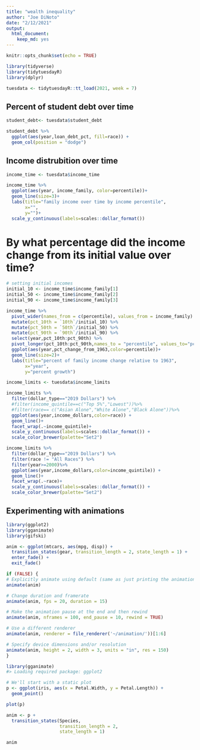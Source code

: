 ```yaml
---
title: "wealth inequality"
author: "Joe DiNoto"
date: "2/12/2021"
output: 
  html_document: 
    keep_md: yes
---
```


```r
knitr::opts_chunk$set(echo = TRUE)
```

```r
library(tidyverse)
library(tidytuesdayR)
library(dplyr)
```

```r
tuesdata <- tidytuesdayR::tt_load(2021, week = 7)
```


## Percent of student debt over time

```r
student_debt<- tuesdata$student_debt

student_debt %>% 
  ggplot(aes(year,loan_debt_pct, fill=race)) + 
  geom_col(position = "dodge")
```
## Income distrubition over time

```r
income_time <- tuesdata$income_time

income_time %>%
  ggplot(aes(year, income_family, color=percentile))+
  geom_line(size=3)+
  labs(title="family income over time by income percentile",
       x="",
       y="")+
  scale_y_continuous(labels=scales::dollar_format())
```

# By what percentage did the income change from its initial value over time?
```r
# setting initial incomes
initial_10 <- income_time$income_family[1]
initial_50 <- income_time$income_family[2]
initial_90 <- income_time$income_family[3]

income_time %>%
  pivot_wider(names_from = c(percentile), values_from = income_family) %>%
  mutate(pct_10th = `10th`/initial_10) %>%
  mutate(pct_50th = `50th`/initial_50) %>%
  mutate(pct_90th = `90th`/initial_90) %>%
  select(year,pct_10th:pct_90th) %>%
  pivot_longer(pct_10th:pct_90th,names_to = "percentile", values_to="pct_change_from_1963") %>%
  ggplot(aes(year,pct_change_from_1963,color=percentile))+
  geom_line(size=2)+
  labs(title="percent of family income change relative to 1963",
       x="year",
       y="percent growth")

```

```r
income_limits <- tuesdata$income_limits
```

```r
income_limits %>%
  filter(dollar_type=="2019 Dollars") %>%
  #filter(income_quintile==c("Top 5%","Lowest"))%>%
  #filter(race== c("Asian Alone","White Alone","Black Alone"))%>%
  ggplot(aes(year,income_dollars,color=race)) +
  geom_line()+
  facet_wrap(.~income_quintile)+
  scale_y_continuous(labels=scales::dollar_format()) +
  scale_color_brewer(palette="Set2")
```
```r
income_limits %>%
  filter(dollar_type=="2019 Dollars") %>%
  filter(race != "All Races") %>%
  filter(year>=2000)%>%
  ggplot(aes(year,income_dollars,color=income_quintile)) +
  geom_line()+
  facet_wrap(.~race)+
  scale_y_continuous(labels=scales::dollar_format()) +
  scale_color_brewer(palette="Set2")
```
## Experimenting with animations

```r
library(ggplot2)
library(gganimate)
library(gifski)

anim <- ggplot(mtcars, aes(mpg, disp)) +
  transition_states(gear, transition_length = 2, state_length = 1) +
  enter_fade() +
  exit_fade()

if (FALSE) {
# Explicitly animate using default (same as just printing the animation)
animate(anim)

# Change duration and framerate
animate(anim, fps = 20, duration = 15)

# Make the animation pause at the end and then rewind
animate(anim, nframes = 100, end_pause = 10, rewind = TRUE)

# Use a different renderer
animate(anim, renderer = file_renderer('~/animation/'))[1:6]

# Specify device dimensions and/or resolution
animate(anim, height = 2, width = 3, units = "in", res = 150)
}
```

```r
library(gganimate)
#> Loading required package: ggplot2

# We'll start with a static plot
p <- ggplot(iris, aes(x = Petal.Width, y = Petal.Length)) +
  geom_point()

plot(p)
```
```r
anim <- p +
  transition_states(Species,
                    transition_length = 2,
                    state_length = 1)

anim
```

